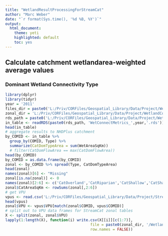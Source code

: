 ```yaml
---
title: "WetlandResultProcessingForStreamCat"
author: "Marc Weber"
date: "`r format(Sys.time(), '%d %B, %Y')`"
output: 
  html_document:
    theme: yeti
    highlighted: default 
    toc: yes
---
```


## Calculate catchment wetlandarea-weighted average values

### Dominant Wetland Connectivity Type
```r
library(dplyr)
library(tidyr)
year = '2011'
files_dir = paste0('L:/Priv/CORFiles/Geospatial_Library/Data/Project/WetlandConnectivity/SpatialDataInputs/Wetlands_NLCD',year,'/FinalTables/WetlandTables')
zonal_dir = 'L:/Priv/CORFiles/Geospatial_Library/Data/Project/WetlandConnectivity/NitrogenModeling/Allocation_Accumulation'
rds_path = paste0('L:/Priv/CORFiles/Geospatial_Library/Data/Project/WetlandConnectivity/SpatialDataInputs/Wetlands_NLCD',year,'/FinalTables/')
in_table <- readRDS(paste0(rds_path, 'WetConnectMetrics_',year,'.rds'))
head(in_table)
# aggregate results to NHDPlus catchment
by_COMID <- in_table %>%
  group_by(COMID, Type) %>%
  summarize(CatDomTypeArea = sum(WetAreaSqKm))
  # filter(CatDomFlowArea == max(CatDomFlowArea))
head(by_COMID)
by_COMID = as.data.frame(by_COMID)
zonal <- by_COMID %>% spread(Type, CatDomTypeArea)
head(zonal)
names(zonal)[6] <- "Missing"
zonal[is.na(zonal)] <- 0
names(zonal)[2:6] <- c('CatOverland','CatRiparian','CatShallow','CatShallowDeep','CatMissing')
zonal$CatAreaSqKm <- rowSums(zonal[,2:6])
# get VPU
vpus <- read.csv('L:/Priv/CORFiles/Geospatial_Library/Data/Project/StreamCat/COMID_HydroRegion.csv')
head(vpus)
zonal$VPU <- vpus$VPU[match(zonal$COMID, vpus$COMID)]
# split out to VPU data frames for StreamCat zonal tables
X <- split(zonal, zonal$VPU)
lapply(1:length(X), function(i) write.csv(X[[i]][c(1:7)], 
                                      file = paste0(zonal_dir, '/WetlandType_', names(X[i]), ".csv"),
                                      row.names = FALSE))
```

